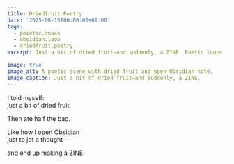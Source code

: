 ```yaml
---
title: Driedfruit Poetry
date: '2025-06-15T00:00:00+09:00'
tags:
  - poietic.snack
  - obsidian.loop
  - driedfruit.poetry
excerpt: Just a bit of dried fruit—and suddenly, a ZINE. Poetic loops in action.

image: true
image_alt: A poetic scene with dried fruit and open Obsidian note.
image_caption: Just a bit of dried fruit—and suddenly, a ZINE.
---
```


I told myself:  
just a bit of dried fruit.

Then ate half the bag.

Like how I open Obsidian  
just to jot a thought—

and end up making a ZINE.